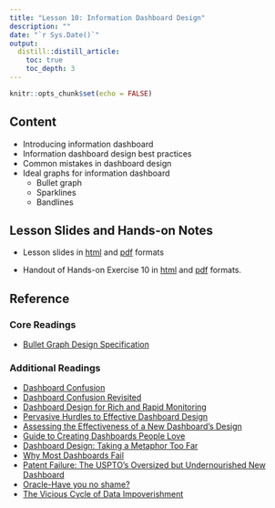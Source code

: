 ```yaml
---
title: "Lesson 10: Information Dashboard Design"
description: ""
date: "`r Sys.Date()`"
output:
  distill::distill_article:
    toc: true
    toc_depth: 3
---
```


```r
knitr::opts_chunk$set(echo = FALSE)
```

## Content

+ Introducing information dashboard
+ Information dashboard design best practices
+ Common mistakes in dashboard design
+ Ideal graphs for information dashboard
    + Bullet graph
    + Sparklines
    + Bandlines

## Lesson Slides and Hands-on Notes 

- Lesson slides in [html](../lesson/Lesson10/Lesson10.html) and [pdf](../lesson/Lesson10/Lesson10.pdf) formats

- Handout of Hands-on Exercise 10 in [html](../Hands-on_Ex/Hands-on_Ex10/Hands-on_Ex10.html) and [pdf](../Hands-on_Ex/Hands-on_Ex10/Hands-on_Ex10.pdf) formats.


## Reference

### Core Readings

+ [Bullet Graph Design Specification](http://www.perceptualedge.com/articles/misc/Bullet_Graph_Design_Spec.pdf)

### Additional Readings

+ [Dashboard Confusion](http://www.perceptualedge.com/articles/ie/dashboard_confusion.pdf)
+ [Dashboard Confusion Revisited](http://www.perceptualedge.com/articles/visual_business_intelligen ce/dboard_confusion_revisited.pdf)
+ [Dashboard Design for Rich and Rapid Monitoring](http://www.perceptualedge.com/articles/visual_business_intelligence/dd_for_rapid_monitoring.pdf)
+ [Pervasive Hurdles to Effective Dashboard Design](http://www.perceptualedge.com/articles/visual_business_intelligence/pervasive_hurdles_to_dd.pdf)
+ [Assessing the Effectiveness of a New Dashboard’s Design](http://www.perceptualedge.com/blog/?p=672)
+ [Guide to Creating Dashboards People Love](https://static1.squarespace.com/static/52f42657e4b0b3416ff6b831/t/55b9117ae4b060a0d84fef15/1438191994754/Dashboards_People_Love_To_Use_Whitepaper_v2.pdf)
+ [Dashboard Design: Taking a Metaphor Too Far](http://www.perceptualedge.com/articles/dmreview/dashboard_design.pdf)
+ [Why Most Dashboards Fail](http://www.perceptualedge.com/articles/misc/WhyMostDashboardsFail.pdf) 
+ [Patent Failure: The USPTO’s Oversized but Undernourished New Dashboard](http://www.perceptualedge.com/blog/?p=832)
+ [Oracle-Have you no shame?](http://www.perceptualedge.com/blog/?p=784)
+ [The Vicious Cycle of Data Impoverishment](http://www.perceptualedge.com/blog/?p=756)





